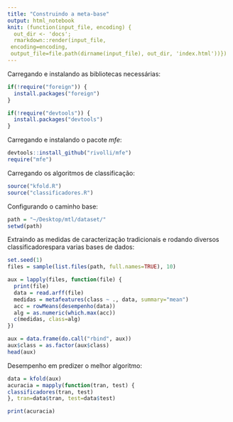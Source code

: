 ```yaml
---
title: "Construindo a meta-base"
output: html_notebook
knit: (function(input_file, encoding) {
  out_dir <- 'docs';
  rmarkdown::render(input_file,
 encoding=encoding,
 output_file=file.path(dirname(input_file), out_dir, 'index.html'))})
---
```



Carregando e instalando as bibliotecas necessárias:
  
```r
if(!require("foreign")) {
  install.packages("foreign")
}

if(!require("devtools")) {
  install.packages("devtools")
}
```

Carregando e instalando o pacote *mfe*:

```r
devtools::install_github("rivolli/mfe")
require("mfe")
```

Carregando os algoritmos de classificação:

```r
source("kfold.R")
source("classificadores.R")
```

Configurando o caminho base:

```r
path = "~/Desktop/mtl/dataset/"
setwd(path)
```

Extraindo as medidas de caracterização tradicionais e rodando diversos classificadorespara varias bases de dados:

```r
set.seed(1)
files = sample(list.files(path, full.names=TRUE), 10)

aux = lapply(files, function(file) {
  print(file)
  data = read.arff(file)
  medidas = metafeatures(class ~ ., data, summary="mean")
  acc = rowMeans(desempenho(data))
  alg = as.numeric(which.max(acc))
  c(medidas, class=alg)
})

aux = data.frame(do.call("rbind", aux))
aux$class = as.factor(aux$class)
head(aux)
```

Desempenho em predizer o melhor algoritmo:

```r
data = kfold(aux)
acuracia = mapply(function(tran, test) {
classificadores(tran, test)
}, tran=data$tran, test=data$test)

print(acuracia)
```
